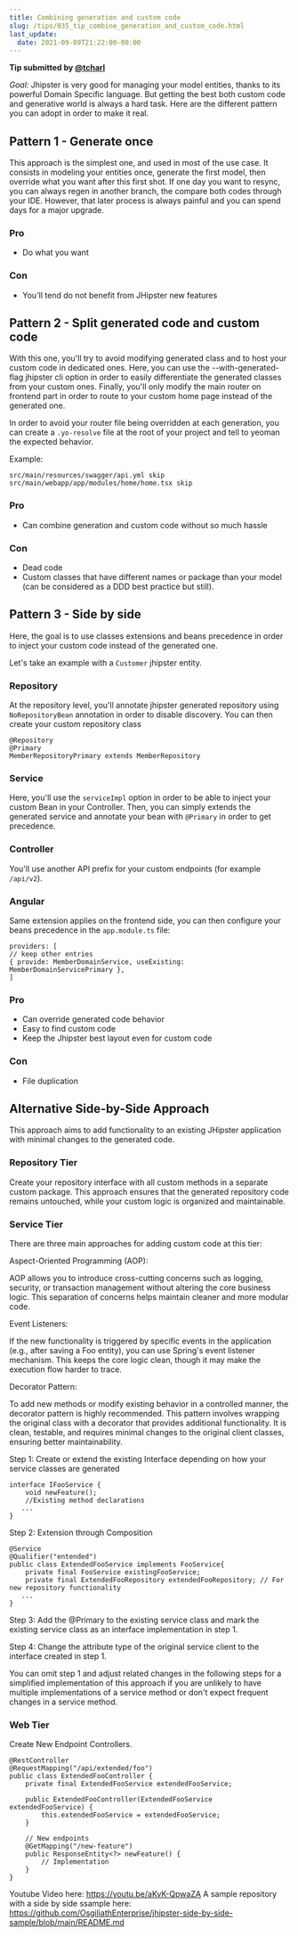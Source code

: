 ```yaml
---
title: Combining generation and custom code
slug: /tips/035_tip_combine_generation_and_custom_code.html
last_update:
  date: 2021-09-09T21:22:00-00:00
---
```


__Tip submitted by [@tcharl](https://github.com/tcharl)__

_Goal:_ Jhipster is very good for managing your model entities, thanks to its powerful Domain Specific language.
But getting the best both custom code and generative world is  always a hard task.
Here are the different pattern you can adopt in order to make it real. 


## Pattern 1 - Generate once

This approach is the simplest one, and used in most of the use case.
It consists in modeling your entities once, generate the first model, then override what you want after this first shot.
If one day you want to resync, you can always regen in another branch, the compare both codes through your IDE.
However, that later process is always painful and you can spend days for a major upgrade.

### Pro

- Do what you want

### Con
 
- You'll tend do not benefit from JHipster new features


## Pattern 2 - Split generated code and custom code

With this one, you'll try to avoid modifying generated class and to host your custom code in dedicated ones.
Here, you can use the --with-generated-flag jhipster cli option in order to easily differentiate the generated classes from your custom ones.
Finally, you'll only modify the main router on frontend part in order to route to your custom home page instead of the generated one.

In order to avoid your router file being overridden at each generation, you can create a `.yo-resolve` file at the root of your project and tell to yeoman the expected behavior.

Example:

```
src/main/resources/swagger/api.yml skip
src/main/webapp/app/modules/home/home.tsx skip
```

### Pro

- Can combine generation and custom code without so much hassle

### Con

- Dead code
- Custom classes that have different names or package than your model (can be considered as a DDD best practice but still).


## Pattern 3 - Side by side

Here, the goal is to use classes extensions and beans precedence in order to inject your custom code instead of the generated one.

Let's take an example with a `Customer` jhipster entity.

### Repository

At the repository level, you'll annotate jhipster generated repository using `NoRepositoryBean` annotation in order to disable discovery.
You can then create your custom repository class

```
@Repository
@Primary
MemberRepositoryPrimary extends MemberRepository
```

### Service

Here, you'll use the `serviceImpl` option in order to be able to inject your custom Bean in your Controller.
Then, you can simply extends the generated service and annotate your bean with `@Primary` in order to get precedence.

### Controller

You'll use another API prefix for your custom endpoints (for example `/api/v2`).

### Angular

Same extension applies on the frontend side, you can then configure your beans precedence in the `app.module.ts` file:
```
providers: [
// keep other entries
{ provide: MemberDomainService, useExisting: MemberDomainServicePrimary },
]
```

### Pro

- Can override generated code behavior
- Easy to find custom code
- Keep the Jhipster best layout even for custom code

### Con

- File duplication

## Alternative Side-by-Side Approach

This approach aims to add functionality to an existing JHipster application with minimal changes to the generated code.

### Repository Tier

Create your repository interface with all custom methods in a separate custom package. This approach ensures that the generated repository code remains untouched, while your custom logic is organized and maintainable.

### Service Tier

There are three main approaches for adding custom code at this tier:

Aspect-Oriented Programming (AOP): 

AOP allows you to introduce cross-cutting concerns such as logging, security, or transaction management without altering the core business logic. This separation of concerns helps maintain cleaner and more modular code.

Event Listeners: 

If the new functionality is triggered by specific events in the application (e.g., after saving a Foo entity), you can use Spring's event listener mechanism. This keeps the core logic clean, though it may make the execution flow harder to trace.

Decorator Pattern: 

To add new methods or modify existing behavior in a controlled manner, the decorator pattern is highly recommended. This pattern involves wrapping the original class with a decorator that provides additional functionality. It is clean, testable, and requires minimal changes to the original client classes, ensuring better maintainability.

Step 1: Create or extend the existing Interface depending on how your service classes are generated
```
interface IFooService {
    void newFeature();
    //Existing method declarations
   ...
}
```
Step 2: Extension through Composition
```
@Service
@Qualifier("entended") 
public class ExtendedFooService implements FooService{
    private final FooService existingFooService;
    private final ExtendedFooRepository extendedFooRepository; // For new repository functionality
   ...
}
```
Step 3: Add the @Primary to the existing service class and mark the existing service class as an interface implementation in step 1.

Step 4: Change the attribute type of the original service client to the interface created in step 1.

You can omit step 1 and adjust related changes in the following steps for a simplified implementation of this approach if you are unlikely to have multiple implementations of a service method or don't expect frequent changes in a service method.  

### Web Tier

Create New Endpoint Controllers.
```
@RestController
@RequestMapping("/api/extended/foo")
public class ExtendedFooController {
    private final ExtendedFooService extendedFooService;
    
    public ExtendedFooController(ExtendedFooService extendedFooService) {
        this.extendedFooService = extendedFooService;
    }

    // New endpoints
    @GetMapping("/new-feature")
    public ResponseEntity<?> newFeature() {
        // Implementation
    }
}
```

Youtube Video here: https://youtu.be/aKvK-QpwaZA
A sample repository with a side by side ssample here: https://github.com/OsgiliathEnterprise/jhipster-side-by-side-sample/blob/main/README.md

